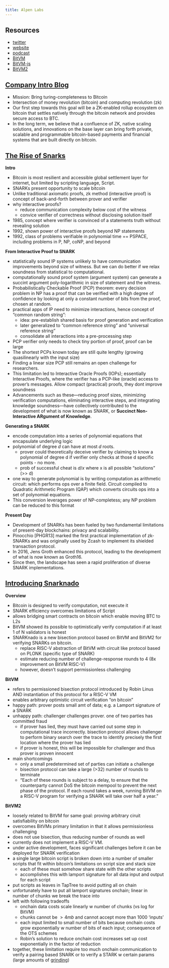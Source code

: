 ```yaml
---
title: Alpen Labs
---
```


## Resources

- [twitter](https://x.com/AlpenLabs)
- [website](https://www.alpenlabs.io/)
- [podcast](https://open.spotify.com/episode/4P4oD87oBDZ1fu85vbclkY?si=2ImsmDfcRJ-Fltd9Jv4sxg&context=spotify%3Ashow%3A7mmXdvUYQSSE6kyx0mceEQ)
- [BitVM](https://bitvm.org/bitvm.pdf)
- [BitVM-js](https://github.com/BitVM/bitvm-js)
- [BitVM2](https://bitvm.org/bitvm2)

## [Company Intro Blog](https://www.alpenlabs.io/blog/alpen-at-the-convergence-of-two-revolutions)

- Mission: Bring turing-completeness to Bitcoin
- Intersection of money revolution (bitcoin) and computing revolution (zk)
- Our first step towards this goal will be a ZK-enabled rollup ecosystem on bitcoin that settles natively through the bitcoin network and provides secure access to BTC.
- In the long term, we believe that a confluence of ZK, native scaling solutions, and innovations on the base layer can bring forth private, scalable and programmable bitcoin-based payments and financial systems that are built directly on bitcoin.

## [The Rise of Snarks](https://www.alpenlabs.io/blog/the-rise-of-snarks)

**Intro** 

- Bitcoin is most resilient and accessible global settlement layer for internet, but limited by scripting language, Script.
- SNARKs present opportunity to scale bitcoin
- Unlike traditional axiomatic proofs, zk method (interactive proof) is concept of back-and-forth between prover and verifier
- why interactive proofs?
    - reduce communication complexity below cost of the witness
    - convice verifier of correctness without disclosing solution itself
- 1985, concept where verifier is convinced of a statements truth without revealing solution
- 1992, shown power of interactive proofs beyond NP statements
- 1992, class of problems verifiable in polynomial time == PSPACE, including problems in P, NP, coNP, and beyond

**From Interactive Proof to SNARK**

- statistically sound IP systems unlikely to have communication improvements beyond size of witness. But we can do better if we relax soundness from statistical to computational.
- computationally sound proof system (argument system) can generate a succint argument poly-logarithmic in size of statement and the witness.
- Probabilistically Checkable Proof (PCP) theorem: every decision problem in NP has a proof that can be verified with a high degree of confidence by looking at only a constant number of bits from the proof, chosen at random.
- practical apps of IP need to minimize interactions, hence concept of "common random string": 
    - idea: pre-establish shared basis for proof generation and verification
    - later generalized to "common reference string" and "universal reference string"
    - consolidate all interactions into a pre-processing step
- PCP verifier only needs to check tiny portion of proof, proof can be large
- The shortest PCPs known today are still quite lengthy (growing quasilinearly with the input size)
- Finding a linear size PCP still remains an open challenge for researchers.
- This limitation led to Interactive Oracle Proofs (IOPs); essentially Interactive Proofs, where the verifier has a PCP-like (oracle) access to prover’s messages. Allow compact (practical) proofs, they dont improve soundness
- Advancements such as these—reducing proof sizes, minimizing verification computations, eliminating interactive steps, and integrating knowledge soundness—have collectively contributed to the development of what is now known as SNARK, or **Succinct Non-Interactive ARgument of Knowledge**.

**Generating a SNARK**

- encode computation into a series of polynomial equations that encapsulate underlying logic
- polynomial of degree $d$ can have at most $d$ roots. 
    - prover could theoretically deceive verifier by claiming to know a polynomial of degree d if verifier only checks at those d specific points - no more.
    - prob of successful cheat is $d/x$ where x is all possible "solutions" (>> d)
- one way to generate polynomial is by writing computation as arithmetic circuit: which performs ops over a finite field. Circuit compiled to Quadratic Arithmetic Program (QAP) which converts circuits ops into a set of polynomial equations.
- This conversion leverages power of NP-completess; any NP problem can be reduced to this format

**Present Day**

- Development of SNARKs has been fueled by two fundamental limitations of present-day blockchains: privacy and scalability. 
- Pinocchio [PHGR13] marked the first practical implementation of zk-SNARKs and was originally used by Zcash to implement its shielded transaction protocol. 
- In 2016, Jens Groth enhanced this protocol, leading to the development of what is now known as Groth16. 
- Since then, the landscape has seen a rapid proliferation of diverse SNARK implementations.

## [Introducing Snarknado](https://www.alpenlabs.io/blog/snarknado-practical-round-efficient-snark-verifier-on-bitcoin)

**Overview** 

- Bitcoin is designed to verify computation, not execute it 
- SNARK efficiency overcomes limitations of Script
- allows bridging smart contracts on bitcoin which enable moving BTC to L2s
- BitVM showed its possible to optimistically verify computation if at least 1 of N validators is honest
- SNARKnado is a new bisection protocol based on BitVM and BitVM2 for verifying SNARKs on bitcoin.
    - replace RISC-V abstraction of BitVM with circuit like protocol based on PLONK (specific type of SNARK)
    - estimate reducing number of challenge-response rounds to 4 (8x improvement on BitVM RISC-V)
    - however, doesn't support permissionless challenging

**BitVM**

- refers to permissioned bisection protocol introduced by Robin Linus AND instantiation of this protocol for a RISC-V VM
- enables arbitrary optimistic circuit verification "on bitcoin"
- happy path: prover posts small amt of data; e.g. a Lamport signature of a SNARK
- unhappy path: challenger challenges prover. one of two parties has committed fraud
    - if prover has lied, they must have carried out some step in computational trace incorrectly. bisection protocol allows challenger to perform binary search over the trace to identify precisely the first location where the prover has lied
    - if prover is honest, this will be impossible for challenger and thus prover is proven innocent
- main shortcomings
    - only a small predetermined set of parties can initiate a challenge
    - bisection protocol can take a large (>32) number of rounds to terminate
    - "Each of these rounds is subject to a delay, to ensure that the counterparty cannot DoS the bitcoin mempool to prevent the next phase of the protocol. If each round takes a week, running BitVM on a RISC-V program for verifying a SNARK will take over half a year."

**BitVM2**

- loosely related to BitVM for same goal: proving arbitrary ciruit satisfiability on bitcoin
- overcomes BitVMs primary limitation in that it allows permissionless challenging
- does not use bisection, thus reducing number of rounds as well
- currently does not implement a RISC-V VM. 
- under active development, faces significant challenges before it can be deployed for SNARK verification
- a single large bitcoin script is broken down into a number of smaller scripts that fit within bitcoin’s limitations on script size and stack size
    - each of these must somehow share state with the other scripts
    - accomplishes this with lamport signature for all data input and output for each script
- put scripts as leaves in TapTree to avoid putting all on chain
- unfortunately have to put all lamport signatures onchain; linear in number of chunks we break the trace into
- left with following tradeoffs
    - onchain data costs scale linearly w number of chunks (vs log for BitVM)
    - chunks cannot be $>4mb$ and cannot accept more than 1000 'inputs'
    - each input limited to small number of bits because onchain costs grow exponentially w number of bits of each input; consequence of the OTS schemes 
    - Robin’s solution to reduce onchain cost increases set up cost exponentially in the factor of reduction
- together, these limitation require too much onchain communication to verify a pairing based SNARK or to verify a STARK w certain params (large amounts of [grinding](https://eprint.iacr.org/2021/582.pdf))